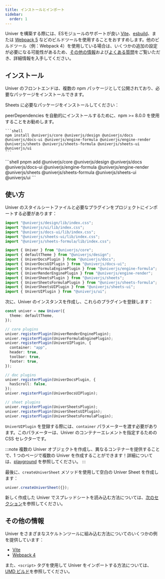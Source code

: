 ```yaml
---
title: インストールとインポート
sidebar:
  order: 1
---
```


Univer を構築する際には、ESモジュールのサポートが良い [Vite](https://vitejs.dev/)、[esbuild](https://esbuild.github.io/)、または [Webpack 5](https://webpack.js.org/) などのビルドツールを使用することをおすすめします。他のビルドツール（例：Webpack 4）を使用している場合は、いくつかの追加の設定が必要になる可能性があるため、[その他の情報](/ja-jp/guides/quickstart/#その他の情報)および[よくある質問](/ja-jp/guides/troubleshooting)をご覧いただき、詳細情報を入手してください。

## インストール

Univer のフロントエンドは、複数の npm パッケージとして公開されており、必要なパッケージをインストールできます。

Sheets に必要なパッケージをインストールしてください：


<Tabs>
  <TabItem label="npm">
    peerDependencies を自動的にインストールするために、npm >= 8.0.0 を使用することをお勧めします。

    ```shell
    npm install @univerjs/core @univerjs/design @univerjs/docs @univerjs/docs-ui @univerjs/engine-formula @univerjs/engine-render @univerjs/sheets @univerjs/sheets-formula @univerjs/sheets-ui @univerjs/ui
    ```
  </TabItem>

  <TabItem label="pnpm">
    ```shell
    pnpm add @univerjs/core @univerjs/design @univerjs/docs @univerjs/docs-ui @univerjs/engine-formula @univerjs/engine-render @univerjs/sheets @univerjs/sheets-formula @univerjs/sheets-ui @univerjs/ui
    ```
  </TabItem>
</Tabs>

## 使い方

Univer のスタイルシートファイルと必要なプラグインをプロジェクトにインポートする必要があります：

```typescript title="main.ts"
import "@univerjs/design/lib/index.css";
import "@univerjs/ui/lib/index.css";
import "@univerjs/docs-ui/lib/index.css";
import "@univerjs/sheets-ui/lib/index.css";
import "@univerjs/sheets-formula/lib/index.css";

import { Univer } from "@univerjs/core";
import { defaultTheme } from "@univerjs/design";
import { UniverDocsPlugin } from "@univerjs/docs";
import { UniverDocsUIPlugin } from "@univerjs/docs-ui";
import { UniverFormulaEnginePlugin } from "@univerjs/engine-formula";
import { UniverRenderEnginePlugin } from "@univerjs/engine-render";
import { UniverSheetsPlugin } from "@univerjs/sheets";
import { UniverSheetsFormulaPlugin } from "@univerjs/sheets-formula";
import { UniverSheetsUIPlugin } from "@univerjs/sheets-ui";
import { UniverUIPlugin } from "@univerjs/ui";
```

次に、Univer のインスタンスを作成し、これらのプラグインを登録します：

```typescript title="main.ts" {9}
const univer = new Univer({
  theme: defaultTheme,
});

// core plugins
univer.registerPlugin(UniverRenderEnginePlugin);
univer.registerPlugin(UniverFormulaEnginePlugin);
univer.registerPlugin(UniverUIPlugin, {
  container: "app",
  header: true,
  toolbar: true,
  footer: true,
});

// doc plugins
univer.registerPlugin(UniverDocsPlugin, {
  hasScroll: false,
});
univer.registerPlugin(UniverDocsUIPlugin);

// sheet plugins
univer.registerPlugin(UniverSheetsPlugin);
univer.registerPlugin(UniverSheetsUIPlugin);
univer.registerPlugin(UniverSheetsFormulaPlugin);
```

`UniverUIPlugin` を登録する際には、`container` パラメーターを渡す必要があります。このパラメーターは、Univer のコンテナーエレメントを指定するための CSS セレクターです。

:::note
複数の Univer オブジェクトを作成し、異なるコンテナーを提供することで、1 つのページで複数の Univer を作成することができます！詳細については、[playground](/playground/?title=Multi%20Instance) を参照してください。
:::

最後に、`createUniverSheet` メソッドを使用して空白の Univer Sheet を作成します：

```typescript title="main.ts"
univer.createUniverSheet({});
```

新しく作成した Univer でスプレッドシートを読み込む方法については、[次のセクション](/guides/quickstart/data)を参照してください。

## その他の情報

Univer をさまざまなスケルトンツールに組み込む方法についてのいくつかの例を提供しています：

- [Vite](/playground/?title=Vite)
- [Webpack 4](/playground/?title=Webpack%204)

また、`<script>` タグを使用して Univer をインポートする方法については、[UMD ビルド](/guides/quickstart/umd/)を参照してください。

